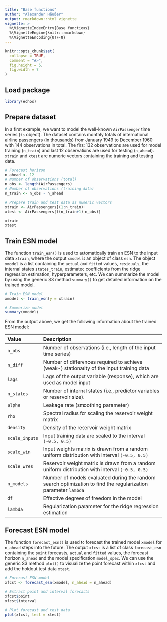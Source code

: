 ```yaml
---
title: "Base functions"
author: "Alexander Häußer"
output: rmarkdown::html_vignette
vignette: >
  %\VignetteIndexEntry{Base functions}
  %\VignetteEngine{knitr::rmarkdown}
  %\VignetteEncoding{UTF-8}
---
```


```r
knitr::opts_chunk$set(
  collapse = TRUE,
  comment = "#>",
  fig.height = 5,
  fig.width = 7
)
```

## Load package

```r
library(echos)
```

## Prepare dataset

In a first example, we want to model the well-known `AirPassenger` time series (`ts` object). The dataset contains monthly totals of international airline passengers (in thousands) from January 1949 to December 1960 with 144 observations in total. The first 132 observations are used for model training (`n_train`) and last 12 observations are used for testing (`n_ahead`). `xtrain` and `xtest` are numeric vectors containing the training and testing data.

```r
# Forecast horizon
n_ahead <- 12
# Number of observations (total)
n_obs <- length(AirPassengers)
# Number of observations (training data)
n_train <- n_obs - n_ahead

# Prepare train and test data as numeric vectors
xtrain <- AirPassengers[(1:n_train)]
xtest <- AirPassengers[((n_train+1):n_obs)]

xtrain
xtest
```


## Train ESN model

The function `train_esn()` is used to automatically train an ESN to the input data `xtrain`, where the output `xmodel` is an object of class `esn`. The object `xmodel` is a list containing the `actual` and `fitted` values, `residuals`, the internal states `states_train`, estimated coefficients from the ridge regression estimation, hyperparameters, etc. We can summarize the model by using the generic S3 method `summary()` to get detailed information on the trained model.

```r
# Train ESN model
xmodel <- train_esn(y = xtrain)

# Summarize model
summary(xmodel)
```

From the output above, we get the following information about the trained ESN model:

| Value            | Description                                                                                                    |
|:-----------------|:---------------------------------------------------------------------------------------------------------------|
| `n_obs`          | Number of observations (i.e., length of the input time series)                                                 |
| `n_diff`         | Number of differences required to achieve (weak-) stationarity of the input training data                      |
| `lags`           | Lags of the output variable (response), which are used as model input                                          |
| `n_states`       | Number of internal states (i.e., predictor variables or reservoir size).                                       |
| `alpha`          | Leakage rate (smoothing parameter)                                                                             |
| `rho`            | Spectral radius for scaling the reservoir weight matrix                                                        |
| `density`        | Density of the reservoir weight matrix                                                                         |
| `scale_inputs`   | Input training data are scaled to the interval `(-0.5, 0.5)`                                                   |
| `scale_win`      | Input weights matrix is drawn from a random uniform distribution with interval `(-0.5, 0.5)`                   |
| `scale_wres`     | Reservoir weight matrix is drawn from a random uniform distribution with interval `(-0.5, 0.5)`                |
| `n_models`       | Number of models evaluated during the random search optimization to find the regularization parameter `lambda` |
| `df`             | Effective degrees of freedom in the model                                                                      |
| `lambda`         | Regularization parameter for the ridge regression estimation                                                   |



## Forecast ESN model

The function `forecast_esn()` is used to forecast the trained model `xmodel` for `n_ahead` steps into the future. The output `xfcst` is a list of class `forecast_esn` containing the `point` forecasts, `actual` and `fitted` values, the forecast horizon `n_ahead` and the model specification `model_spec`. We can use the generic S3 method `plot()` to visualize the point forecast within `xfcst` and add the holdout test data `xtest`.

```r
# Forecast ESN model
xfcst <- forecast_esn(xmodel, n_ahead = n_ahead)

# Extract point and interval forecasts
xfcst$point
xfcst$interval

# Plot forecast and test data
plot(xfcst, test = xtest)
```
